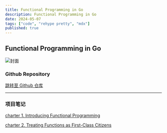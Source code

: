 ```yaml
---
title: Functional Programming in Go
description: Functional Programming in Go
date: 2024-05-07
tags: ["code", "rehype pretty", "mdx"]
published: true
---
```


## Functional Programming in Go

![封面](/fp/FP封面.png)

### Github Repository

[跳转至 Github 仓库](https://github.com/miku-wwl/Functional-Programming-in-Go)

---

### 项目笔记

[charter 1. Introducing Functional Programming](/blog/fp01)

[charter 2. Treating Functions as First-Class Citizens](/blog/fp02)
